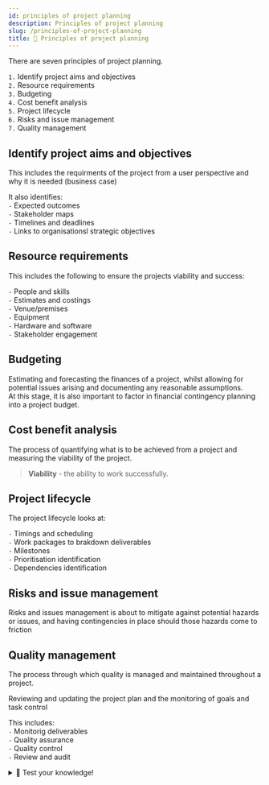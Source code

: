 ```yaml
---
id: principles of project planning
description: Principles of project planning
slug: /principles-of-project-planning
title: 🤔 Principles of project planning
---
```


<p className="grey">There are seven principles of project planning.</p>

`1.` Identify project aims and objectives <br />
`2.` Resource requirements <br /> 
`3.` Budgeting <br />
`4.` Cost benefit analysis <br />
`5.` Project lifecycle <br />
`6.` Risks and issue management <br />
`7.` Quality management <br />

## Identify project aims and objectives
This includes the requirments of the project from a user perspective and why it is needed (business case)

It also identifies: <br />
`-` Expected outcomes <br />
`-` Stakeholder maps <br />
`-` Timelines and deadlines <br />
`-` Links to organisationsl strategic objectives <br />

## Resource requirements
This includes the following to ensure the projects viability and success:

`-` People and skills <br />
`-` Estimates and costings <br />
`-` Venue/premises <br />
`-` Equipment <br />
`-` Hardware and software <br />
`-` Stakeholder engagement <br />

## Budgeting
Estimating and forecasting the finances of a project, whilst allowing for potential issues arising and documenting any reasonable assumptions. <br />
At this stage, it is also important to factor in financial contingency planning into a project budget.

## Cost benefit analysis
The process of quantifying what is to be achieved from a project and measuring the viability of the project.

> **Viability** - the ability to work successfully.

## Project lifecycle
The project lifecycle looks at: <br />

`-` Timings and scheduling <br />
`-` Work packages to brakdown deliverables <br />
`-` Milestones <br />
`-` Prioritisation identification <br />
`-` Dependencies identification <br />

## Risks and issue management

Risks and issues management is about to mitigate against potential hazards or issues, and having contingencies in place should those hazards come to friction


## Quality management

The process through which quality is managed and maintained throughout a project.

Reviewing and updating the project plan and the monitoring of goals and task control

This includes: <br />
`-` Monitorig deliverables <br />
`-` Quality assurance <br />
`-` Quality control <br />
`-` Review and audit <br />


<details>
  <summary>🧠 Test your knowledge!</summary>

<iframe src="https://quizlet.com/681380683/match/embed?i=3loczc&x=1jj1" height="500" width="100%"></iframe>

</details>





